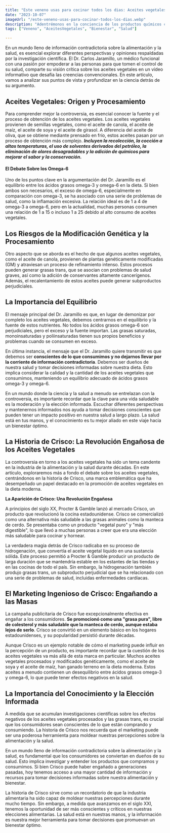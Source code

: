 ```yaml
---
title: "Este veneno usas para cocinar todos los dias: Aceites vegetales"
date: "2023-10-07"
imageUrl: "/este-veneno-usas-para-cocinar-todos-los-dias.webp"
description: "Adentrémonos en la conciencia de los productos químicos comunes en la cocina y cómo pueden afectar tu salud. Descubre alternativas más saludables y estrategias para reducir la exposición a sustancias perjudiciales."
tags: ["Veneno", "AceitesVegetales", "Bienestar", "Salud"]

---
```


<CustomImage
  src="https://raw.githubusercontent.com/sebiten/posts/main/images/este-veneno-usas-para-cocinar-todos-los-dias.webp"
  alt="Este veneno usas para cocinar todos los dias: Aceites vegetales"
/>

En un mundo lleno de información contradictoria sobre la alimentación y la salud, es esencial explorar diferentes perspectivas y opiniones respaldadas por la investigación científica. El Dr. Carlos Jaramillo, un médico funcional con una pasión por empoderar a las personas para que tomen el control de su salud, comparte su visión crítica sobre los aceites vegetales en un vídeo informativo que desafía las creencias convencionales. En este artículo, vamos a analizar sus puntos de vista y profundizar en la ciencia detrás de su argumento.

## Aceites Vegetales: Origen y Procesamiento

Para comprender mejor la controversia, es esencial conocer la fuente y el proceso de obtención de los aceites vegetales. Los aceites vegetales provienen de semillas vegetales, como el aceite de canola, el aceite de maíz, el aceite de soya y el aceite de girasol. A diferencia del aceite de oliva, que se obtiene mediante prensado en frío, estos aceites pasan por un proceso de obtención más complejo. ***Incluyen la recolección, la cocción a altas temperaturas, el uso de solventes derivados del petróleo, la eliminación de olores desagradables y la adición de químicos para mejorar el sabor y la conservación.***

#### El Debate Sobre los Omega-6

Uno de los puntos clave en la argumentación del Dr. Jaramillo es el equilibrio entre los ácidos grasos omega-3 y omega-6 en la dieta. Si bien ambos son necesarios, el exceso de omega-6, especialmente en comparación con omega-3, se ha asociado con una serie de problemas de salud, como la inflamación excesiva. La relación ideal es de 1 a 4 de omega-3 a omega-6, pero en la actualidad, muchas personas consumen una relación de 1 a 15 o incluso 1 a 25 debido al alto consumo de aceites vegetales.

## Los Riesgos de la Modificación Genética y la Procesamiento

Otro aspecto que se aborda es el hecho de que algunos aceites vegetales, como el aceite de canola, provienen de plantas genéticamente modificadas (GM) y atraviesan un proceso de refinamiento intenso. Estos procesos pueden generar grasas trans, que se asocian con problemas de salud graves, así como la adición de conservantes altamente cancerígenos. Además, el recalentamiento de estos aceites puede generar subproductos perjudiciales.

## La Importancia del Equilibrio

El mensaje principal del Dr. Jaramillo es que, en lugar de demonizar por completo los aceites vegetales, debemos centrarnos en el equilibrio y la fuente de estos nutrientes. No todos los ácidos grasos omega-6 son perjudiciales, pero el exceso y la fuente importan. Las grasas saturadas, monoinsaturadas y poliinsaturadas tienen sus propios beneficios y problemas cuando se consumen en exceso.

En última instancia, el mensaje que el Dr. Jaramillo quiere transmitir es que debemos ser **conscientes de lo que consumimos y no dejarnos llevar por la corriente de información contradictoria**. Debemos ser dueños de nuestra salud y tomar decisiones informadas sobre nuestra dieta. Esto implica considerar la calidad y la cantidad de los aceites vegetales que consumimos, manteniendo un equilibrio adecuado de ácidos grasos omega-3 y omega-6.

En un mundo donde la ciencia y la salud a menudo se entrelazan con la controversia, es importante recordar que la clave para una vida saludable es la moderación y la elección informada. Escuchar diferentes perspectivas y mantenernos informados nos ayuda a tomar decisiones conscientes que pueden tener un impacto positivo en nuestra salud a largo plazo. La salud está en tus manos, y el conocimiento es tu mejor aliado en este viaje hacia un bienestar óptimo.

## La Historia de Crisco: La Revolución Engañosa de los Aceites Vegetales

La controversia en torno a los aceites vegetales ha sido un tema candente en la industria de la alimentación y la salud durante décadas. En este artículo, exploraremos más a fondo el debate sobre los aceites vegetales, centrándonos en la historia de Crisco, una marca emblemática que ha desempeñado un papel destacado en la promoción de aceites vegetales en la dieta moderna.

**La Aparición de Crisco: Una Revolución Engañosa**

A principios del siglo XX, Procter & Gamble lanzó al mercado Crisco, un producto que revolucionó la cocina estadounidense. Crisco se comercializó como una alternativa más saludable a las grasas animales como la manteca de cerdo. Se presentaba como un producto "vegetal puro" y "más digestible", lo que llevó a muchas personas a creer que era una elección más saludable para cocinar y hornear.

La verdadera magia detrás de Crisco radicaba en su proceso de hidrogenación, que convertía el aceite vegetal líquido en una sustancia sólida. Este proceso permitió a Procter & Gamble producir un producto de larga duración que se mantendría estable en los estantes de las tiendas y en las cocinas de todo el país. Sin embargo, la hidrogenación también produjo grasas trans, un subproducto perjudicial que se ha relacionado con una serie de problemas de salud, incluidas enfermedades cardíacas.

## El Marketing Ingenioso de Crisco: Engañando a las Masas

La campaña publicitaria de Crisco fue excepcionalmente efectiva en engañar a los consumidores. **Se promocionó como una "grasa pura", libre de colesterol y más saludable que la manteca de cerdo, aunque estaba lejos de serlo**. Crisco se convirtió en un elemento básico en los hogares estadounidenses, y su popularidad persistió durante décadas.

Aunque Crisco es un ejemplo notable de cómo el marketing puede influir en la percepción de un producto, es importante recordar que la cuestión de los aceites vegetales va más allá de esta marca en particular. Muchos aceites vegetales procesados y modificados genéticamente, como el aceite de soya y el aceite de maíz, han ganado terreno en la dieta moderna. Estos aceites a menudo contienen un desequilibrio entre ácidos grasos omega-3 y omega-6, lo que puede tener efectos negativos en la salud.


## La Importancia del Conocimiento y la Elección Informada

A medida que se acumulan investigaciones científicas sobre los efectos negativos de los aceites vegetales procesados y las grasas trans, es crucial que los consumidores sean conscientes de lo que están comprando y consumiendo. La historia de Crisco nos recuerda que el marketing puede ser una poderosa herramienta para moldear nuestras percepciones sobre la alimentación y la salud.

En un mundo lleno de información contradictoria sobre la alimentación y la salud, es fundamental que los consumidores se conviertan en dueños de su salud. Esto implica investigar y entender los productos que compramos y consumimos. Si bien Crisco puede haber engañado a generaciones pasadas, hoy tenemos acceso a una mayor cantidad de información y recursos para tomar decisiones informadas sobre nuestra alimentación y bienestar.

La historia de Crisco sirve como un recordatorio de que la industria alimentaria ha sido capaz de moldear nuestras percepciones durante mucho tiempo. Sin embargo, a medida que avanzamos en el siglo XXI, tenemos la oportunidad de ser más conscientes y críticos en nuestras elecciones alimentarias. La salud está en nuestras manos, y la información es nuestra mejor herramienta para tomar decisiones que promuevan un bienestar óptimo.

<RandomLinks/>
